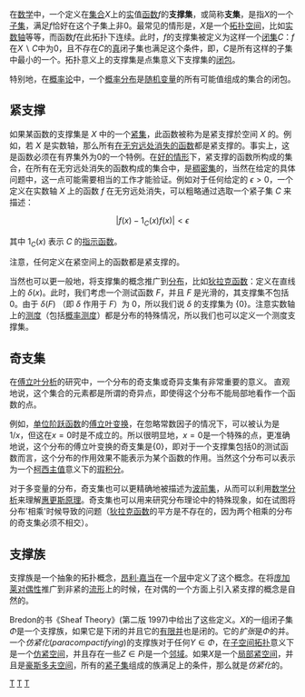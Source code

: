 {{NoteTA |G1=Math|1=zh-hant:參數;zh-cn:参数;zh-tw:母數}}
在[[数学|数学]]中，一个定义在[[集合_(数学)|集合]]<math>X</math>上的[[实数|实]]值[[函数|函数]]<math>f</math>的'''支撑集'''，或简称'''支集'''，是指<math>X</math>的一个[[子集|子集]]，满足<math>f</math>恰好在这个子集上非<math>{0}</math>。最常见的情形是，<math>X</math>是一个[[拓扑空间|拓扑空间]]，比如[[实数|实数轴]]等等，而函数<math>f</math>在此拓扑下连续。此时，<math>f</math>的支撑集被定义为这样一个[[闭集|闭集]]<math>C</math>：<math>f</math>在<math>X \backslash C</math>中为<math>{0}</math>，且不存在<math>C</math>的[[真子集|真]]闭子集也满足这个条件，即，<math>C</math>是所有这样的子集中最小的一个。拓扑意义上的支撑集是点集意义下支撑集的[[闭包_(拓扑学)|闭包]]。

特别地，在[[概率论|概率论]]中，一个[[概率分布|概率分布]]是[[随机变量|随机变量]]的所有可能值组成的集合的闭包。

== 紧支撑 ==

如果某函数的支撑集是 <math>X</math> 中的一个[[紧集|紧集]]，此函数被称为是紧支撑於空间 <math>X</math> 的。例如，若 <math>X</math> 是实数轴，那么所有[[在无穷远处消失|在无穷远处消失的函数]]都是紧支撑的。事实上，这是函数必须在有界集外为<math>0</math>的一个特例。在[[病態_(數學)|好的情形]]下，紧支撑的函数所构成的集合，在所有在无穷远处消失的函数构成的集合中，是[[稠密集|稠密集]]的，当然在给定的具体问题中，这一点可能需要相当的工作才能验证。例如对于任何给定的 <math>\epsilon > 0</math>，一个定义在实数轴 <math>X</math> 上的函数 <math>f</math> 在无穷远处消失，可以粗略通过选取一个紧子集 <math>C</math> 来描述：

:<math>|f(x) - 1_C(x)f(x)| < \epsilon</math> 

其中 <math>1_C(x)</math> 表示 <math>C</math> 的[[指示函数|指示函数]]。

注意，任何定义在紧空间上的函数都是紧支撑的。

当然也可以更一般地，将支撑集的概念推广到[[分佈_(數學分析)|分布]]，比如[[狄拉克δ函数|狄拉克函数]]：定义在直线上的 <math>\delta(x)</math>。此时，我们考虑一个测试函数 <math>F</math>，并且 <math>F</math> 是光滑的，其支撑集不包括 <math>0</math>。由于 <math>\delta(F)</math> （即 <math>\delta</math> 作用于 <math>F</math>）为 <math>0</math>，所以我们说 <math>\delta</math> 的支撑集为 <math>\{0\}</math>。注意实数轴上的[[测度|测度]]（包括[[概率测度|概率测度]]）都是分布的特殊情况，所以我们也可以定义一个测度支撑集。

== 奇支集 ==
在[[傅立叶分析|傅立叶分析]]的研究中，一个分布的奇支集或奇异支集有非常重要的意义。 直观地说，这个集合的元素都是所谓的奇异点，即使得这个分布不能局部地看作一个函数的点。

例如，[[单位阶跃函数|单位阶跃函数]]的[[傅立叶变换|傅立叶变换]]，在忽略常数因子的情况下，可以被认为是<math>1/x</math>，但这在<math>x = 0</math>时是不成立的。所以很明显地，<math>x = 0</math>是一个特殊的点，更准确地说，这个分布的傅立叶变换的奇支集是<math>\{0\}</math>，即对于一个支撑集包括<math>0</math>的测试函数而言，这个分布的作用效果不能表示为某个函数的作用。当然这个分布可以表示为一个[[柯西主值|柯西主值]]意义下的[[瑕积分|瑕积分]]。

对于多变量的分布，奇支集也可以更精确地被描述为[[波前集|波前集]]，从而可以利用[[数学分析|数学分析]]来理解[[惠更斯原理|惠更斯原理]]。奇支集也可以用来研究分布理论中的特殊现象，如在试图将分布'相乘'时候导致的问题（[[狄拉克δ函数|狄拉克函数]]的平方是不存在的，因为两个相乘的分布的奇支集必须不相交）。

== 支撑族 ==

支撑族是一个抽象的拓扑概念，[[昂利·嘉当|昂利·嘉当]]在一个[[层_(数学)|层]]中定义了这个概念。在将[[庞加莱对偶性|庞加莱对偶性]]推广到非紧的[[流形|流形]]上的时候，在对偶的一个方面上引入紧支撑的概念是自然的。

Bredon的书《Sheaf Theory》(第二版 1997)中给出了这些定义。<math>X</math>的一组闭子集<math>\Phi</math>是一个支撑族，如果它是下闭的并且它的[[有限并|有限并]]也是闭的。它的''扩张''是<math>\Phi</math>的并。一个''仿紧化''(''paracompactifying'')的支撑族对于任何<math>Y \in \Phi</math>，在[[子空间拓扑|子空间拓扑]]意义下是一个[[仿紧空间|仿紧空间]]，并且存在一些<math>Z \in Pi</math>是一个[[邻域|邻域]]。如果<math>X</math>是一个[[局部紧空间|局部紧空间]]，并且是[[豪斯多夫空间|豪斯多夫空间]]，所有的[[紧子集|紧子集]]组成的族满足上的条件，那么就是''仿紧化''的。

[[Category:实分析|T]]
[[Category:拓扑学|T]]
[[Category:函数空间的拓扑|T]]